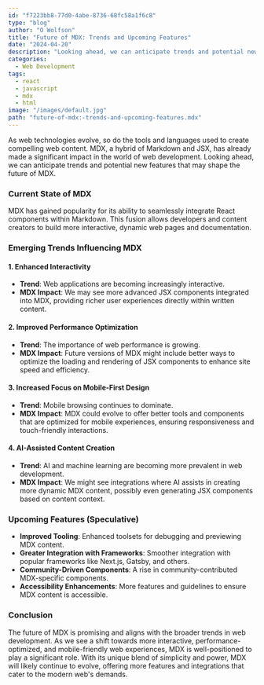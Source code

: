 ```yaml
---
id: "f7223bb8-77d0-4abe-8736-68fc58a1f6c8"
type: "blog"
author: "O Wolfson"
title: "Future of MDX: Trends and Upcoming Features"
date: "2024-04-20"
description: "Looking ahead, we can anticipate trends and potential new features that may shape the future of MDX."
categories:
  - Web Development
tags:
  - react
  - javascript
  - mdx
  - html
image: "/images/default.jpg"
path: "future-of-mdx:-trends-and-upcoming-features.mdx"
---
```


As web technologies evolve, so do the tools and languages used to create compelling web content. MDX, a hybrid of Markdown and JSX, has already made a significant impact in the world of web development. Looking ahead, we can anticipate trends and potential new features that may shape the future of MDX.

### **Current State of MDX**
MDX has gained popularity for its ability to seamlessly integrate React components within Markdown. This fusion allows developers and content creators to build more interactive, dynamic web pages and documentation.

### **Emerging Trends Influencing MDX**

#### **1. Enhanced Interactivity**
- **Trend**: Web applications are becoming increasingly interactive.
- **MDX Impact**: We may see more advanced JSX components integrated into MDX, providing richer user experiences directly within written content.

#### **2. Improved Performance Optimization**
- **Trend**: The importance of web performance is growing.
- **MDX Impact**: Future versions of MDX might include better ways to optimize the loading and rendering of JSX components to enhance site speed and efficiency.

#### **3. Increased Focus on Mobile-First Design**
- **Trend**: Mobile browsing continues to dominate.
- **MDX Impact**: MDX could evolve to offer better tools and components that are optimized for mobile experiences, ensuring responsiveness and touch-friendly interactions.

#### **4. AI-Assisted Content Creation**
- **Trend**: AI and machine learning are becoming more prevalent in web development.
- **MDX Impact**: We might see integrations where AI assists in creating more dynamic MDX content, possibly even generating JSX components based on content context.

### **Upcoming Features (Speculative)**
- **Improved Tooling**: Enhanced toolsets for debugging and previewing MDX content.
- **Greater Integration with Frameworks**: Smoother integration with popular frameworks like Next.js, Gatsby, and others.
- **Community-Driven Components**: A rise in community-contributed MDX-specific components.
- **Accessibility Enhancements**: More features and guidelines to ensure MDX content is accessible.

### **Conclusion**
The future of MDX is promising and aligns with the broader trends in web development. As we see a shift towards more interactive, performance-optimized, and mobile-friendly web experiences, MDX is well-positioned to play a significant role. With its unique blend of simplicity and power, MDX will likely continue to evolve, offering more features and integrations that cater to the modern web's demands.
